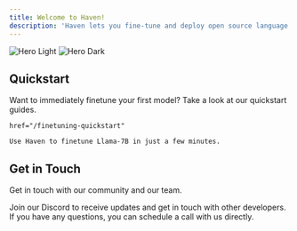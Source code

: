 ```yaml
---
title: Welcome to Haven!
description: 'Haven lets you fine-tune and deploy open source language models without having to write code or manage GPU infrastructure.'
---
```


<img
  className="block dark:hidden"
  src="/images/hero-light.svg"
  alt="Hero Light"
/>
<img
  className="hidden dark:block"
  src="/images/hero-dark.svg"
  alt="Hero Dark"
/>

## Quickstart

Want to immediately finetune your first model? Take a look at our quickstart guides.

<CardGroup cols={2}>
  <Card
    title="Finetune your First Model"
    icon="dumbbell"


    href="/finetuning-quickstart"
  >
    Use Haven to finetune Llama-7B in just a few minutes.
  </Card>
</CardGroup>

## Get in Touch

Get in touch with our community and our team.

<CardGroup cols={2}>
  <Card
    title="Join our Discord"
    icon="discord"
    href="https://discord.com/invite/JDjbfp6q2G"
  >
    Join our Discord to receive updates and get in touch with other developers.
  </Card>
  <Card
    title="Talk to us"
    icon="phone"
    href="https://cal.com/justus-mattern-xfnomx/haven-community-call"
  >
    If you have any questions, you can schedule a call with us directly.
  </Card>
</CardGroup>
